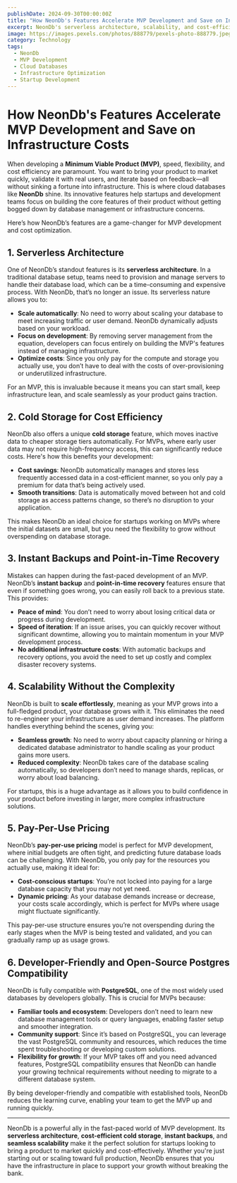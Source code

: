 ```yaml
---
publishDate: 2024-09-30T00:00:00Z
title: "How NeonDb's Features Accelerate MVP Development and Save on Infrastructure Costs"
excerpt: NeonDb's serverless architecture, scalability, and cost-efficient features make it an ideal choice for developing MVPs while minimizing infrastructure expenses.
image: https://images.pexels.com/photos/888779/pexels-photo-888779.jpeg
category: Technology
tags:
  - NeonDb
  - MVP Development
  - Cloud Databases
  - Infrastructure Optimization
  - Startup Development
---
```


# How NeonDb's Features Accelerate MVP Development and Save on Infrastructure Costs

When developing a **Minimum Viable Product (MVP)**, speed, flexibility, and cost efficiency are paramount. You want to bring your product to market quickly, validate it with real users, and iterate based on feedback—all without sinking a fortune into infrastructure. This is where cloud databases like **NeonDb** shine. Its innovative features help startups and development teams focus on building the core features of their product without getting bogged down by database management or infrastructure concerns.

Here’s how NeonDb’s features are a game-changer for MVP development and cost optimization.

## 1. **Serverless Architecture**

One of NeonDb’s standout features is its **serverless architecture**. In a traditional database setup, teams need to provision and manage servers to handle their database load, which can be a time-consuming and expensive process. With NeonDb, that’s no longer an issue. Its serverless nature allows you to:
- **Scale automatically**: No need to worry about scaling your database to meet increasing traffic or user demand. NeonDb dynamically adjusts based on your workload.
- **Focus on development**: By removing server management from the equation, developers can focus entirely on building the MVP's features instead of managing infrastructure.
- **Optimize costs**: Since you only pay for the compute and storage you actually use, you don’t have to deal with the costs of over-provisioning or underutilized infrastructure.

For an MVP, this is invaluable because it means you can start small, keep infrastructure lean, and scale seamlessly as your product gains traction.

## 2. **Cold Storage for Cost Efficiency**

NeonDb also offers a unique **cold storage** feature, which moves inactive data to cheaper storage tiers automatically. For MVPs, where early user data may not require high-frequency access, this can significantly reduce costs. Here's how this benefits your development:
- **Cost savings**: NeonDb automatically manages and stores less frequently accessed data in a cost-efficient manner, so you only pay a premium for data that’s being actively used.
- **Smooth transitions**: Data is automatically moved between hot and cold storage as access patterns change, so there’s no disruption to your application.

This makes NeonDb an ideal choice for startups working on MVPs where the initial datasets are small, but you need the flexibility to grow without overspending on database storage.

## 3. **Instant Backups and Point-in-Time Recovery**

Mistakes can happen during the fast-paced development of an MVP. NeonDb’s **instant backup** and **point-in-time recovery** features ensure that even if something goes wrong, you can easily roll back to a previous state. This provides:
- **Peace of mind**: You don’t need to worry about losing critical data or progress during development.
- **Speed of iteration**: If an issue arises, you can quickly recover without significant downtime, allowing you to maintain momentum in your MVP development process.
- **No additional infrastructure costs**: With automatic backups and recovery options, you avoid the need to set up costly and complex disaster recovery systems.

## 4. **Scalability Without the Complexity**

NeonDb is built to **scale effortlessly**, meaning as your MVP grows into a full-fledged product, your database grows with it. This eliminates the need to re-engineer your infrastructure as user demand increases. The platform handles everything behind the scenes, giving you:
- **Seamless growth**: No need to worry about capacity planning or hiring a dedicated database administrator to handle scaling as your product gains more users.
- **Reduced complexity**: NeonDb takes care of the database scaling automatically, so developers don’t need to manage shards, replicas, or worry about load balancing.

For startups, this is a huge advantage as it allows you to build confidence in your product before investing in larger, more complex infrastructure solutions.

## 5. **Pay-Per-Use Pricing**

NeonDb’s **pay-per-use pricing** model is perfect for MVP development, where initial budgets are often tight, and predicting future database loads can be challenging. With NeonDb, you only pay for the resources you actually use, making it ideal for:
- **Cost-conscious startups**: You’re not locked into paying for a large database capacity that you may not yet need.
- **Dynamic pricing**: As your database demands increase or decrease, your costs scale accordingly, which is perfect for MVPs where usage might fluctuate significantly.

This pay-per-use structure ensures you’re not overspending during the early stages when the MVP is being tested and validated, and you can gradually ramp up as usage grows.

## 6. **Developer-Friendly and Open-Source Postgres Compatibility**

NeonDb is fully compatible with **PostgreSQL**, one of the most widely used databases by developers globally. This is crucial for MVPs because:
- **Familiar tools and ecosystem**: Developers don’t need to learn new database management tools or query languages, enabling faster setup and smoother integration.
- **Community support**: Since it’s based on PostgreSQL, you can leverage the vast PostgreSQL community and resources, which reduces the time spent troubleshooting or developing custom solutions.
- **Flexibility for growth**: If your MVP takes off and you need advanced features, PostgreSQL compatibility ensures that NeonDb can handle your growing technical requirements without needing to migrate to a different database system.

By being developer-friendly and compatible with established tools, NeonDb reduces the learning curve, enabling your team to get the MVP up and running quickly.

---

NeonDb is a powerful ally in the fast-paced world of MVP development. Its **serverless architecture**, **cost-efficient cold storage**, **instant backups**, and **seamless scalability** make it the perfect solution for startups looking to bring a product to market quickly and cost-effectively. Whether you're just starting out or scaling toward full production, NeonDb ensures that you have the infrastructure in place to support your growth without breaking the bank.
